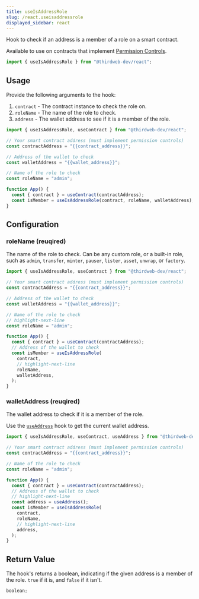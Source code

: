 ```yaml
---
title: useIsAddressRole
slug: /react.useisaddressrole
displayed_sidebar: react
---
```


Hook to check if an address is a member of a role on a smart contract.

Available to use on contracts that implement [Permission Controls](/contractkit/extension-contracts/permissions).

```jsx
import { useIsAddressRole } from "@thirdweb-dev/react";
```

## Usage

Provide the following arguments to the hook:

1. `contract` - The contract instance to check the role on.
2. `roleName` - The name of the role to check.
3. `address` - The wallet address to see if it is a member of the role.

```jsx
import { useIsAddressRole, useContract } from "@thirdweb-dev/react";

// Your smart contract address (must implement permission controls)
const contractAddress = "{{contract_address}}";

// Address of the wallet to check
const walletAddress = "{{wallet_address}}";

// Name of the role to check
const roleName = "admin";

function App() {
  const { contract } = useContract(contractAddress);
  const isMember = useIsAddressRole(contract, roleName, walletAddress);
}
```

## Configuration

### roleName (reuqired)

The name of the role to check.
Can be any custom role, or a built-in role, such as `admin`, `transfer`, `minter`, `pauser`, `lister`, `asset`, `unwrap`, or `factory`.

```jsx
import { useIsAddressRole, useContract } from "@thirdweb-dev/react";

// Your smart contract address (must implement permission controls)
const contractAddress = "{{contract_address}}";

// Address of the wallet to check
const walletAddress = "{{wallet_address}}";

// Name of the role to check
// highlight-next-line
const roleName = "admin";

function App() {
  const { contract } = useContract(contractAddress);
  // Address of the wallet to check
  const isMember = useIsAddressRole(
    contract,
    // highlight-next-line
    roleName,
    walletAddress,
  );
}
```

### walletAddress (reuqired)

The wallet address to check if it is a member of the role.

Use the [`useAddress`](/react/react.useaddress) hook to get the current wallet address.

```jsx
import { useIsAddressRole, useContract, useAddress } from "@thirdweb-dev/react";

// Your smart contract address (must implement permission controls)
const contractAddress = "{{contract_address}}";

// Name of the role to check
const roleName = "admin";

function App() {
  const { contract } = useContract(contractAddress);
  // Address of the wallet to check
  // highlight-next-line
  const address = useAddress();
  const isMember = useIsAddressRole(
    contract,
    roleName,
    // highlight-next-line
    address,
  );
}
```

## Return Value

The hook's returns a boolean, indicating if the given address is a member of the role. `true` if it is, and `false` if it isn't.

```ts
boolean;
```
